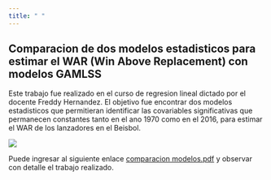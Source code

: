 ```yaml
---
title: " "
---
```

## Comparacion de dos modelos estadisticos para estimar el WAR (Win Above Replacement) con modelos GAMLSS

Este trabajo fue realizado en el curso de regresion lineal dictado por el docente Freddy Hernandez. El objetivo fue encontrar dos modelos estadisticos que permitieran identificar las covariables significativas que permanecen constantes tanto en el ano 1970 como en el 2016, para estimar el WAR de los lanzadores en el Beisbol.

![](https://user-images.githubusercontent.com/36393037/36626278-1c30cf4c-18fe-11e8-9a09-74c7df146685.jpg)


Puede ingresar al siguiente enlace [comparacion modelos.pdf](https://github.com/dssanchezs/dssanchezs.github.io/files/1754061/comparacion.modelos.pdf) y observar con detalle el trabajo realizado.
